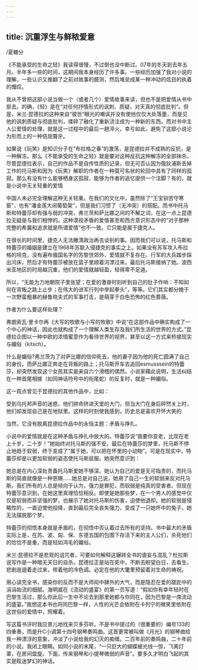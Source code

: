 ```yaml
---
---
---
```

title: 沉重浮生与鲜秾爱意
---



/夏糖分


《不能承受的生命之轻》我读得很慢，不过倒也没中断过。07年的冬天到去年五月。半年多一些的时间，这期间我本身经历了许多事。一些经历加强了我对小说的理解，一些认识又推翻了之前对故事的臆测，然后堆垒成某一种冲动的炫目的执着的慨叹。

我从不曾把这部小说当做一个（或者几个）爱情故事来读，但也不是把爱情从书中抠去。的确，《轻》是在“对任何抒情形式的讽刺、质疑，对天真的彻底批判”。但是，米兰·昆德拉的这种来自“彼世”眼光的嘲讽并没有使他仅仅大处落墨，而是见他的讽刺质疑与彻底批判，揉碎了融化了重新浇注成为一种新的东西。而对书中主人公爱情的处理，就是这一过程中的最后一趟淬火，幸亏如此，避免了这部小说沦为形而上的一种佶屈聱牙。

如果说《玩笑》是知识分子在“布拉格之春”的激荡，是昆德拉并不成熟的反抗，是一种解冻。那么《不能承受的生命之轻》就是要对这种反抗这种解冻的全部抹杀。尽管昆德拉表示，自己的作品不是自传性质的记录，但无可否认因为俄狄浦斯丢掉工作的托马斯和因为《玩笑》解职的作者在一种莫可名状的轮回中具有了同样的孤寂。那么有没有什么能够栖身这孤寂，能够为作者的追忆提供一个注脚？有的，就是小说中无关轻重的爱情

中国人未必完全理解这种无关轻重。在我们的文化中，虽然除了“王宝钏苦守寒窑”，也有“潘金莲大闹葡萄架”，但是我们习惯了〔无冲突〕的搭配。而书中托马斯和特蕾莎却有强与弱的冲突，弗兰茨和萨比娜之间的不解之词，在这一点上昆德拉无疑是与我们相悖的。这种漠视矛盾的爱情甚至和西方意识形态中的“对于那种完整的希冀和追求就是所谓爱情”也不一致。它只能是属于捷克人。

在很长的时间里，捷克人无法撇清政治再去谈别的事。因而我们可以说，托马斯和特蕾莎的婚姻是建立在1968年苏联入侵捷克的事实之上。如果没有苏军攻入布拉格的坦克，没有遍布俄国名字的苏黎世郊外，爱情就不复存在。行军的大兵踏步踩出河床，然后才有特蕾莎被放在篮子里顺着河漂过来。最后托马斯接纳了她。波西米亚地区的时局越沉重，他们的爱情就越轻盈，轻得卑不足道。

所以，“无能为力地朝院子里张望；在爱的激奋时刻听到自己的肚子作响：不知如何在背叛之路上止步；在伟大的进军行列中举起拳头”，等等。它们其实都分娩于一次野蛮粗暴的赫鲁晓夫式的军事打击，是萌芽于白色恐怖的红色蔷薇。

作者为什么要这样处理？

弗朗索瓦·里卡尔再《大写的牧歌与小写的牧歌》中说“在这部作品中确实构成了一个中心的神话，因此也就构成了一个理解人类生存及我们所生活的世界的方式。”昆德拉企图以一种中欧的浓情蜜意作为看待世界的视界，甚至以这一方式来桥接现实与媚俗（kitsch）。

什么是媚俗?弗兰茨为了对萨比娜的信仰死去，他的妻子因为他的死亡圆满了自己的身份，而萨比娜正奔走在背叛的路上；托马斯开车去追回esmusssein的特蕾莎，却突然发现这个女孩其实是来自六个滑稽的偶然。小说家藉此说明，生活纠结在一种首尾相接（如同神话符号中的衔尾蛇）的反复时，就是一种媚俗。

这一观点曾见于昆德拉的其他作品中，比如：

受到乌托邦声音的迷惑，他们拼命挤进天堂的大门，但当大门在身后砰然关上时，他们却发现自己是在地狱里。这样的时刻使我感到，历史总是喜欢开怀大笑的

当然，它没有脱离昆德拉作品中的永恒主题：矛盾与挣扎。

小说中的爱情就是在这种矛盾与挣扎中放大的。特蕾莎说“我要你变老，比现在老上十岁，二十岁！”她始终对托马斯的强不安。最后在特蕾莎的梦里，托马斯不停止地趋于软弱，终于变成了“属于她，可以把在怀里的小动物”。可是在现实中，特蕾莎却是以更加软弱的姿态使托马斯屈服。她突然意识到：

她总是在内心深处责备托马斯爱她不够深。她认为自己的爱是无可指责的，而托马斯的简直就像是一种恩赐……她总是对自己说，她用了自己一生的软弱来反对托马斯。我们所有的人总是倾向于认为，强力是罪犯，而软弱是纯真的受害者。但现在特蕾莎意识到，在她这里真理恰恰相反。即使是她那些梦，在一个男人的感觉中仅仅是软弱而非坚强的梦，也展示了她对托马斯的伤害，迫使他退却。她的软弱是侵略性的，一直迫使他投降，直到最后完全丧失强力，变成了一只她怀中的兔子。她无法摆脱那个梦。

特蕾莎的彻悟本身就是矛盾的，在彻悟中否认着过去所有的坚持。书中最大的矛盾实际上是，在苏、波、匈、保、东德五国的包围下存活下来的主人公们，杀死他们的恰恰不是重，而是轻如鸿毛的媚俗。

米兰·昆德拉不是悲观的诅咒者，可要如何解释这辗转全书的谵妄与混乱？杜拉斯说写作是一种暗无天日的自杀。昆德拉正是站在死中，不断去盼望白日，去看生。悲剧迤逦着走过来，带着他的冷色调。必定在他的大氅里预留着对生命的祷祝。

用心读完全书，感染你的反而不是大师闳中肆外的大气，而是隐忍在爱的蹉跎中的涓涓始流的细腻。海明威在《流动的盛宴》的第一页写道：“假如你有幸年轻时在巴黎生活过，那么你此后一生中不论去到那里她都与你同在，因为巴黎是一席流动的盛宴。”我想这本书也将同巴黎一样，人性的光芒会依附在卡列宁的微笑里依附在这世俗的爱情中，照耀着。

写这篇书评时我应景儿地找来贝多芬听。不是书中提过的（很重要的）编号133的四重奏，而是升C小调第十四号钢琴奏鸣曲。这首更常被叫做《月光》的钢琴曲给我一种漂浮的意象，冲淡了小说给我的幻灭的痴缠。二百年前的奏鸣曲，二十年前的小说。我闭上眼睛。如同小说的末尾，“一只巨大的蝴蝶被光线一惊，飞离灯罩，在房间盘旋。下面，传来钢琴和小提琴微弱的声音”。要多久才明白飞起的其实是眩迷梦幻的神话。